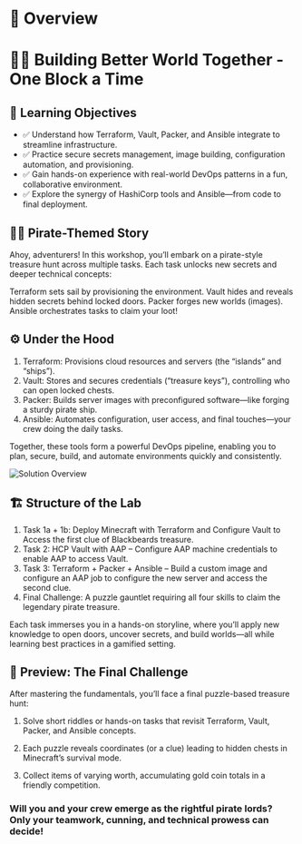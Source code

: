 # 👀 Overview

# 🤝🧩 Building Better World Together - One Block a Time 

## 🎯 Learning Objectives

* ✅ Understand how Terraform, Vault, Packer, and Ansible integrate to streamline infrastructure.
* ✅ Practice secure secrets management, image building, configuration automation, and provisioning.
* ✅ Gain hands-on experience with real-world DevOps patterns in a fun, collaborative environment.
* ✅ Explore the synergy of HashiCorp tools and Ansible—from code to final deployment.

## 🏴‍☠️ Pirate-Themed Story

Ahoy, adventurers! In this workshop, you’ll embark on a pirate-style treasure hunt across multiple tasks. Each task unlocks new secrets and deeper technical concepts:

Terraform sets sail by provisioning the environment.
Vault hides and reveals hidden secrets behind locked doors.
Packer forges new worlds (images).
Ansible orchestrates tasks to claim your loot!



## ⚙️ Under the Hood 

1. Terraform: Provisions cloud resources and servers (the “islands” and “ships”).
2. Vault: Stores and secures credentials (“treasure keys”), controlling who can open locked chests.
3. Packer: Builds server images with preconfigured software—like forging a sturdy pirate ship.
4. Ansible: Automates configuration, user access, and final touches—your crew doing the daily tasks.

Together, these tools form a powerful DevOps pipeline, enabling you to plan, secure, build, and automate environments quickly and consistently.

![Solution Overview](/assets/solution_overview.png)

## 🏗️ Structure of the Lab
1. Task 1a + 1b: Deploy Minecraft with Terraform and Configure Vault to Access the first clue of Blackbeards treasure.
2. Task 2: HCP Vault with AAP – Configure AAP machine credentials to enable AAP to access Vault.
3. Task 3: Terraform + Packer + Ansible – Build a custom image and configure an AAP job to configure the new server and access the second clue.
4. Final Challenge: A puzzle gauntlet requiring all four skills to claim the legendary pirate treasure.

Each task immerses you in a hands-on storyline, where you’ll apply new knowledge to open doors, uncover secrets, and build worlds—all while learning best practices in a gamified setting.

## 🔭 Preview: The Final Challenge
After mastering the fundamentals, you’ll face a final puzzle-based treasure hunt:

1. Solve short riddles or hands-on tasks that revisit Terraform, Vault, Packer, and Ansible concepts.

2. Each puzzle reveals coordinates (or a clue) leading to hidden chests in Minecraft’s survival mode.

3. Collect items of varying worth, accumulating gold coin totals in a friendly competition.

### Will you and your crew emerge as the rightful pirate lords? Only your teamwork, cunning, and technical prowess can decide!